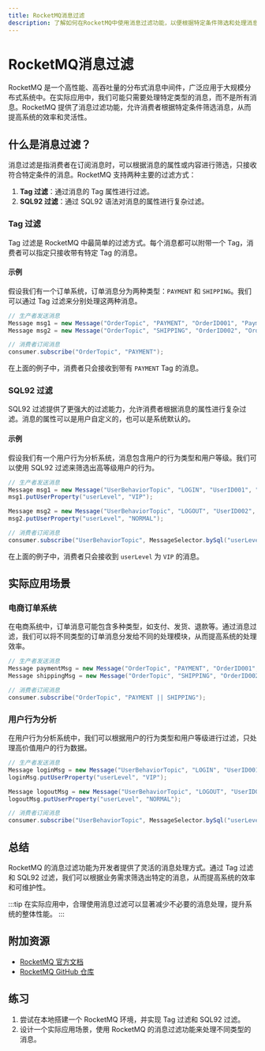 ```yaml
---
title: RocketMQ消息过滤
description: 了解如何在RocketMQ中使用消息过滤功能，以便根据特定条件筛选和处理消息。本文适合初学者，包含代码示例和实际应用场景。
---
```


# RocketMQ消息过滤

RocketMQ 是一个高性能、高吞吐量的分布式消息中间件，广泛应用于大规模分布式系统中。在实际应用中，我们可能只需要处理特定类型的消息，而不是所有消息。RocketMQ 提供了消息过滤功能，允许消费者根据特定条件筛选消息，从而提高系统的效率和灵活性。

## 什么是消息过滤？

消息过滤是指消费者在订阅消息时，可以根据消息的属性或内容进行筛选，只接收符合特定条件的消息。RocketMQ 支持两种主要的过滤方式：

1. **Tag 过滤**：通过消息的 Tag 属性进行过滤。
2. **SQL92 过滤**：通过 SQL92 语法对消息的属性进行复杂过滤。

### Tag 过滤

Tag 过滤是 RocketMQ 中最简单的过滤方式。每个消息都可以附带一个 Tag，消费者可以指定只接收带有特定 Tag 的消息。

#### 示例

假设我们有一个订单系统，订单消息分为两种类型：`PAYMENT` 和 `SHIPPING`。我们可以通过 Tag 过滤来分别处理这两种消息。

```java
// 生产者发送消息
Message msg1 = new Message("OrderTopic", "PAYMENT", "OrderID001", "Payment processed".getBytes());
Message msg2 = new Message("OrderTopic", "SHIPPING", "OrderID002", "Order shipped".getBytes());

// 消费者订阅消息
consumer.subscribe("OrderTopic", "PAYMENT");
```

在上面的例子中，消费者只会接收到带有 `PAYMENT` Tag 的消息。

### SQL92 过滤

SQL92 过滤提供了更强大的过滤能力，允许消费者根据消息的属性进行复杂过滤。消息的属性可以是用户自定义的，也可以是系统默认的。

#### 示例

假设我们有一个用户行为分析系统，消息包含用户的行为类型和用户等级。我们可以使用 SQL92 过滤来筛选出高等级用户的行为。

```java
// 生产者发送消息
Message msg1 = new Message("UserBehaviorTopic", "LOGIN", "UserID001", "User logged in".getBytes());
msg1.putUserProperty("userLevel", "VIP");

Message msg2 = new Message("UserBehaviorTopic", "LOGOUT", "UserID002", "User logged out".getBytes());
msg2.putUserProperty("userLevel", "NORMAL");

// 消费者订阅消息
consumer.subscribe("UserBehaviorTopic", MessageSelector.bySql("userLevel = 'VIP'"));
```

在上面的例子中，消费者只会接收到 `userLevel` 为 `VIP` 的消息。

## 实际应用场景

### 电商订单系统

在电商系统中，订单消息可能包含多种类型，如支付、发货、退款等。通过消息过滤，我们可以将不同类型的订单消息分发给不同的处理模块，从而提高系统的处理效率。

```java
// 生产者发送消息
Message paymentMsg = new Message("OrderTopic", "PAYMENT", "OrderID001", "Payment processed".getBytes());
Message shippingMsg = new Message("OrderTopic", "SHIPPING", "OrderID002", "Order shipped".getBytes());

// 消费者订阅消息
consumer.subscribe("OrderTopic", "PAYMENT || SHIPPING");
```

### 用户行为分析

在用户行为分析系统中，我们可以根据用户的行为类型和用户等级进行过滤，只处理高价值用户的行为数据。

```java
// 生产者发送消息
Message loginMsg = new Message("UserBehaviorTopic", "LOGIN", "UserID001", "User logged in".getBytes());
loginMsg.putUserProperty("userLevel", "VIP");

Message logoutMsg = new Message("UserBehaviorTopic", "LOGOUT", "UserID002", "User logged out".getBytes());
logoutMsg.putUserProperty("userLevel", "NORMAL");

// 消费者订阅消息
consumer.subscribe("UserBehaviorTopic", MessageSelector.bySql("userLevel = 'VIP' AND TAGS = 'LOGIN'"));
```

## 总结

RocketMQ 的消息过滤功能为开发者提供了灵活的消息处理方式。通过 Tag 过滤和 SQL92 过滤，我们可以根据业务需求筛选出特定的消息，从而提高系统的效率和可维护性。

:::tip
在实际应用中，合理使用消息过滤可以显著减少不必要的消息处理，提升系统的整体性能。
:::

## 附加资源

- [RocketMQ 官方文档](https://rocketmq.apache.org/docs/)
- [RocketMQ GitHub 仓库](https://github.com/apache/rocketmq)

## 练习

1. 尝试在本地搭建一个 RocketMQ 环境，并实现 Tag 过滤和 SQL92 过滤。
2. 设计一个实际应用场景，使用 RocketMQ 的消息过滤功能来处理不同类型的消息。
